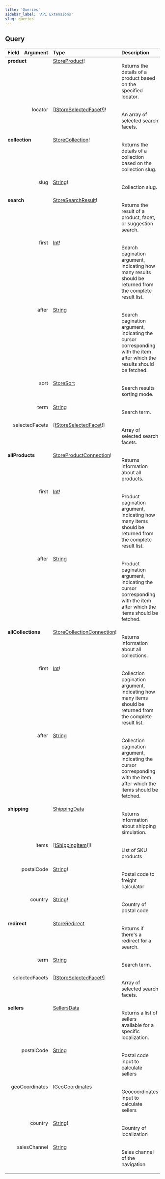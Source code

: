 ```yaml
---
title: 'Queries'
sidebar_label: 'API Extensions'
slug: queries
---
```


## Query
<table>
<thead>
<tr>
<th align="left">Field</th>
<th align="right">Argument</th>
<th align="left">Type</th>
<th align="left">Description</th>
</tr>
</thead>
<tbody>
<tr>
<td colspan="2" valign="top"><strong>product</strong></td>
<td valign="top"><a href="#storeproduct">StoreProduct</a>!</td>
<td>

Returns the details of a product based on the specified locator.

</td>
</tr>
<tr>
<td colspan="2" align="right" valign="top">locator</td>
<td valign="top">[<a href="#istoreselectedfacet">IStoreSelectedFacet</a>!]!</td>
<td>

An array of selected search facets.

</td>
</tr>
<tr>
<td colspan="2" valign="top"><strong>collection</strong></td>
<td valign="top"><a href="#storecollection">StoreCollection</a>!</td>
<td>

Returns the details of a collection based on the collection slug.

</td>
</tr>
<tr>
<td colspan="2" align="right" valign="top">slug</td>
<td valign="top"><a href="#string">String</a>!</td>
<td>

Collection slug.

</td>
</tr>
<tr>
<td colspan="2" valign="top"><strong>search</strong></td>
<td valign="top"><a href="#storesearchresult">StoreSearchResult</a>!</td>
<td>

Returns the result of a product, facet, or suggestion search.

</td>
</tr>
<tr>
<td colspan="2" align="right" valign="top">first</td>
<td valign="top"><a href="#int">Int</a>!</td>
<td>

Search pagination argument, indicating how many results should be returned from the complete result list.

</td>
</tr>
<tr>
<td colspan="2" align="right" valign="top">after</td>
<td valign="top"><a href="#string">String</a></td>
<td>

Search pagination argument, indicating the cursor corresponding with the item after which the results should be fetched.

</td>
</tr>
<tr>
<td colspan="2" align="right" valign="top">sort</td>
<td valign="top"><a href="#storesort">StoreSort</a></td>
<td>

Search results sorting mode.

</td>
</tr>
<tr>
<td colspan="2" align="right" valign="top">term</td>
<td valign="top"><a href="#string">String</a></td>
<td>

Search term.

</td>
</tr>
<tr>
<td colspan="2" align="right" valign="top">selectedFacets</td>
<td valign="top">[<a href="#istoreselectedfacet">IStoreSelectedFacet</a>!]</td>
<td>

Array of selected search facets.

</td>
</tr>
<tr>
<td colspan="2" valign="top"><strong>allProducts</strong></td>
<td valign="top"><a href="#storeproductconnection">StoreProductConnection</a>!</td>
<td>

Returns information about all products.

</td>
</tr>
<tr>
<td colspan="2" align="right" valign="top">first</td>
<td valign="top"><a href="#int">Int</a>!</td>
<td>

Product pagination argument, indicating how many items should be returned from the complete result list.

</td>
</tr>
<tr>
<td colspan="2" align="right" valign="top">after</td>
<td valign="top"><a href="#string">String</a></td>
<td>

Product pagination argument, indicating the cursor corresponding with the item after which the items should be fetched.

</td>
</tr>
<tr>
<td colspan="2" valign="top"><strong>allCollections</strong></td>
<td valign="top"><a href="#storecollectionconnection">StoreCollectionConnection</a>!</td>
<td>

Returns information about all collections.

</td>
</tr>
<tr>
<td colspan="2" align="right" valign="top">first</td>
<td valign="top"><a href="#int">Int</a>!</td>
<td>

Collection pagination argument, indicating how many items should be returned from the complete result list.

</td>
</tr>
<tr>
<td colspan="2" align="right" valign="top">after</td>
<td valign="top"><a href="#string">String</a></td>
<td>

Collection pagination argument, indicating the cursor corresponding with the item after which the items should be fetched.

</td>
</tr>
<tr>
<td colspan="2" valign="top"><strong>shipping</strong></td>
<td valign="top"><a href="#shippingdata">ShippingData</a></td>
<td>

Returns information about shipping simulation.

</td>
</tr>
<tr>
<td colspan="2" align="right" valign="top">items</td>
<td valign="top">[<a href="#ishippingitem">IShippingItem</a>!]!</td>
<td>

List of SKU products

</td>
</tr>
<tr>
<td colspan="2" align="right" valign="top">postalCode</td>
<td valign="top"><a href="#string">String</a>!</td>
<td>

Postal code to freight calculator

</td>
</tr>
<tr>
<td colspan="2" align="right" valign="top">country</td>
<td valign="top"><a href="#string">String</a>!</td>
<td>

Country of postal code

</td>
</tr>
<tr>
<td colspan="2" valign="top"><strong>redirect</strong></td>
<td valign="top"><a href="#storeredirect">StoreRedirect</a></td>
<td>

Returns if there's a redirect for a search.

</td>
</tr>
<tr>
<td colspan="2" align="right" valign="top">term</td>
<td valign="top"><a href="#string">String</a></td>
<td>

Search term.

</td>
</tr>
<tr>
<td colspan="2" align="right" valign="top">selectedFacets</td>
<td valign="top">[<a href="#istoreselectedfacet">IStoreSelectedFacet</a>!]</td>
<td>

Array of selected search facets.

</td>
</tr>
<tr>
<td colspan="2" valign="top"><strong>sellers</strong></td>
<td valign="top"><a href="#sellersdata">SellersData</a></td>
<td>

Returns a list of sellers available for a specific localization.

</td>
</tr>
<tr>
<td colspan="2" align="right" valign="top">postalCode</td>
<td valign="top"><a href="#string">String</a></td>
<td>

Postal code input to calculate sellers

</td>
</tr>
<tr>
<td colspan="2" align="right" valign="top">geoCoordinates</td>
<td valign="top"><a href="#igeocoordinates">IGeoCoordinates</a></td>
<td>

Geocoordinates input to calculate sellers

</td>
</tr>
<tr>
<td colspan="2" align="right" valign="top">country</td>
<td valign="top"><a href="#string">String</a>!</td>
<td>

Country of localization

</td>
</tr>
<tr>
<td colspan="2" align="right" valign="top">salesChannel</td>
<td valign="top"><a href="#string">String</a></td>
<td>

Sales channel of the navigation

</td>
</tr>
</tbody>
</table>

